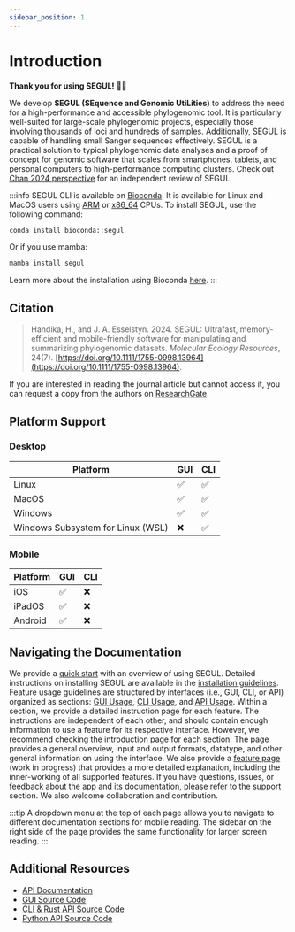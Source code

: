 ```yaml
---
sidebar_position: 1
---
```


# Introduction

**Thank you for using SEGUL!** 🙏🏻

We develop **SEGUL (SEquence and Genomic UtiLities)** to address the need for a high-performance and accessible phylogenomic tool. It is particularly well-suited for large-scale phylogenomic projects, especially those involving thousands of loci and hundreds of samples. Additionally, SEGUL is capable of handling small Sanger sequences effectively. SEGUL is a practical solution to typical phylogenomic data analyses and a proof of concept for genomic software that scales from smartphones, tablets, and personal computers to high-performance computing clusters. Check out [Chan 2024 perspective](https://onlinelibrary.wiley.com/doi/full/10.1111/1755-0998.13993) for an independent review of SEGUL.

:::info
SEGUL CLI is available on [Bioconda](https://anaconda.org/bioconda/segul). It is available for Linux and MacOS users using [ARM](https://en.wikipedia.org/wiki/ARM_architecture_family) or [x86_64](https://en.wikipedia.org/wiki/X86-64) CPUs. To install SEGUL, use the following command:

```bash
conda install bioconda::segul
```

Or if you use mamba:

```bash
mamba install segul
```

Learn more about the installation using Bioconda [here](/docs/installation/install_conda).
:::

## Citation

> Handika, H., and J. A. Esselstyn. 2024. SEGUL: Ultrafast, memory-efficient and mobile-friendly software for manipulating and summarizing phylogenomic datasets. _Molecular Ecology Resources_, 24(7). [https://doi.org/10.1111/1755-0998.13964](https://doi.org/10.1111/1755-0998.13964).

If you are interested in reading the journal article but cannot access it, you can request a copy from the authors on [ResearchGate](https://www.researchgate.net/publication/380125709_SEGUL_Ultrafast_memory-efficient_and_mobile-friendly_software_for_manipulating_and_summarizing_phylogenomic_datasets).

## Platform Support

### Desktop

| Platform                          | GUI | CLI |
| --------------------------------- | --- | --- |
| Linux                             | ✅  | ✅  |
| MacOS                             | ✅  | ✅  |
| Windows                           | ✅  | ✅  |
| Windows Subsystem for Linux (WSL) | ❌  | ✅  |

### Mobile

| Platform | GUI | CLI |
| -------- | --- | --- |
| iOS      | ✅  | ❌  |
| iPadOS   | ✅  | ❌  |
| Android  | ✅  | ❌  |

## Navigating the Documentation

We provide a [quick start](/docs/quick_start) with an overview of using SEGUL. Detailed instructions on installing SEGUL are available in the [installation guidelines](/docs/installation/intro). Feature usage guidelines are structured by interfaces (i.e., GUI, CLI, or API) organized as sections: [GUI Usage](/docs/category/gui-usages), [CLI Usage](/docs/category/cli-usages), and [API Usage](/docs/category/api-usages). Within a section, we provide a detailed instruction page for each feature. The instructions are independent of each other, and should contain enough information to use a feature for its respective interface. However, we recommend checking the introduction page for each section. The page provides a general overview, input and output formats, datatype, and other general information on using the interface. We also provide a [feature page](/docs/features) (work in progress) that provides a more detailed explanation, including the inner-working of all supported features. If you have questions, issues, or feedback about the app and its documentation, please refer to the [support](/docs/support) section. We also welcome collaboration and contribution.

:::tip
A dropdown menu at the top of each page allows you to navigate to different documentation sections for mobile reading. The sidebar on the right side of the page provides the same functionality for larger screen reading.
:::

## Additional Resources

- [API Documentation](https://docs.rs/segul/0.18.1/segul/)
- [GUI Source Code](https://github.com/hhandika/segui)
- [CLI & Rust API Source Code](https://github.com/hhandika/segul)
- [Python API Source Code](https://github.com/hhandika/pysegul)
